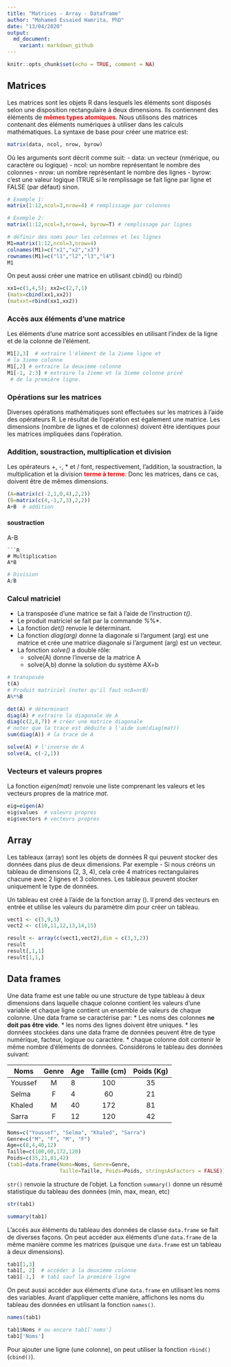 ```yaml
---
title: "Matrices - Array - Dataframe"
author: "Mohamed Essaied Hamrita, PhD"
date: "13/04/2020"
output: 
  md_document: 
    variant: markdown_github
---
```


```r
knitr::opts_chunk$set(echo = TRUE, comment = NA)
```


## Matrices
Les matrices sont les objets R dans lesquels les éléments sont disposés selon une disposition rectangulaire à deux dimensions. Ils contiennent des éléments de **<span style="color: red;">mêmes types atomiques</span>**. Nous utilisons des matrices contenant des éléments numériques à utiliser dans les calculs mathématiques.
La syntaxe de base pour créer une matrice est:

```r
matrix(data, ncol, nrow, byrow)
```

Où les arguments sont décrit comme suit:
- data: un vecteur (nmérique, ou caractère ou logique)
- ncol: un nombre représentant le nombre des colonnes
- nrow: un nombre représentant le nombre des lignes
- byrow: c'est une valeur logique (TRUE si le remplissage se fait ligne par ligne et FALSE (par défaut) sinon.


```R
# Exemple 1:
matrix(1:12,ncol=3,nrow=4) # remplissage par colonnes
```

```R
# Exemple 2:
matrix(1:12,ncol=3,nrow=4, byrow=T) # remplissage par lignes
```

```R
# définir des noms pour les colonnes et les lignes
M1=matrix(1:12,ncol=3,nrow=4) 
colnames(M1)=c("x1","x2","x3")
rownames(M1)=c("l1","l2","l3","l4")
M1
```

On peut aussi créer une matrice en utilisant cbind() ou rbind()


```R
xx1=c(1,4,5); xx2=c(2,7,1)
(matx=cbind(xx1,xx2))
(matxxt=rbind(xx1,xx2))
```

### Accès aux éléments d'une matrice
Les éléments d'une matrice sont accessibles en utilisant l'index de la ligne et de la colonne de l'élément.


```R
M1[2,3]  # extraire l'élément de la 2ieme ligne et 
# la 3ieme colonne
M1[,2] # extraire la deuxième colonne
M1[-1, 2:3] # extraire la 2ieme et la 3ieme colonne privé 
 # de la première ligne.
```

### Opérations sur les matrices
Diverses opérations mathématiques sont effectuées sur les matrices à l'aide des opérateurs R. Le résultat de l'opération est également une matrice.
Les dimensions (nombre de lignes et de colonnes) doivent être identiques pour les matrices impliquées dans l'opération.

### Addition, soustraction, multiplication et division
Les opérateurs +, -, * et / font, respectivement, l'addition, la soustraction, la multiplication et la division **<font color=red>terme à terme</font>**. Donc les matrices, dans ce cas, doivent être de mêmes dimensions.


```R
(A=matrix(c(-2,1,0,4),2,2))
(B=matrix(c(4,-1,7,3),2,2))
A+B  # addition
```
#### soustraction
A-B
```
```R
# Multiplication
A*B
```

```R
# Division
A/B
```

### Calcul matriciel

* La transposée d'une matrice se fait à l'aide de l'instruction *t()*.
* Le produit matriciel se fait par la commande *%*%*.
* La fonction *det()* renvoie le déterminant.
* La fonction *diag(arg)* donne la diagonale si l'argument (arg) est une matrice et crée une matrice diagonale si l'argument (arg) est un vecteur.
* La fonction *solve()* a double rôle:
  * solve(A) donne l'inverse de la matrice A
  * solve(A,b) donne la solution du système AX=b


```R
# transposée
t(A)
# Produit matriciel (noter qu'il faut ncA=nrB)
A%*%B
```

```R
det(A) # déterminant
diag(A) # extraire la diagonale de A
diag(c(2,8,7)) # créer une matrice diagonale
# noter que la trace est déduite à l'aide sum(diag(mat))
sum(diag(A)) # la trace de A
```
```R
solve(A) # l'inverse de A
solve(A, c(-2,1))
```

### Vecteurs et valeurs propres
La fonction *eigen(mat)* renvoie une liste comprenant les valeurs et les vecteurs propres de la matrice *mat*.


```R
eig=eigen(A)
eig$values  # valeurs propres
eig$vectors # vecteurs propres
```
## Array
Les tableaux (array) sont les objets de données R qui peuvent stocker des données dans plus de deux dimensions. Par exemple - Si nous créons un tableau de dimensions (2, 3, 4), cela crée 4 matrices rectangulaires chacune avec 2 lignes et 3 colonnes. Les tableaux peuvent stocker uniquement le type de données.

Un tableau est créé à l'aide de la fonction array (). Il prend des vecteurs en entrée et utilise les valeurs du paramètre dim pour créer un tableau.


```R
vect1 <- c(5,9,3)
vect2 <- c(10,11,12,13,14,15)

result <- array(c(vect1,vect2),dim = c(3,3,2))
result
result[,1,1]
result[1,1,]
```
## Data frames
Une data frame est une table ou une structure de type tableau à deux dimensions dans laquelle chaque colonne contient les valeurs d'une variable et chaque ligne contient un ensemble de valeurs de chaque colonne.
Une data frame se caractérise par:
* Les noms des colonnes **ne doit pas être vide**.
* les noms des lignes doivent être uniques.
* les données stockées dans une data frame de données peuvent être de type numérique, facteur, logique ou caractère.
* chaque colonne doit contenir le même nombre d'éléments de données.
Considérons le tableau des données suivant:

| Noms    | Genre | Age | Taille (cm) | Poids (Kg) |
|---------|:-----:|-----|:-----------:|:----------:|
| Youssef |   M   | 8   |     100     |     35     |
| Selma   |   F   | 4   |      60     |     21     |
| Khaled  |   M   | 40  |     172     |     81     |
| Sarra   |   F   | 12  |     120     |     42     |


```R
Noms=c("Youssef", "Selma", "Khaled", "Sarra")
Genre=c("M", "F", "M", "F")
Age=c(8,4,40,12)
Taille=c(100,60,172,120)
Poids=c(35,21,81,42)
(tab1=data.frame(Noms=Noms, Genre=Genre,
                 Taille=Taille, Poids=Poids, stringsAsFactors = FALSE))
```

`str()` renvoie la structure de l'objet. La fonction `summary()` donne un résumé statistique du tableau des données (min, max, mean, etc)


```R
str(tab1)
```

```r
summary(tab1)
```

L'accés aux éléments du tableau des données de classe `data.frame` se fait de diverses façons. On peut accéder aux éléments d'une `data.frame` de la même manière comme les matrices (puisque une `data.frame` est un tableau à deux dimensions). 


```r
tab1[1,3]  
tab1[, 2]  # accéder à la deuxième colonne
tab1[-1,]  # tab1 sauf la première ligne
```

On peut aussi accéder aux éléments d'une `data.frame` en utilisant les noms des variables. Avant d'appliquer cette manière, affichons les noms du tableau des données en utilisant la fonction `names()`.


```R
names(tab1)
```

```R
tab1$Noms # ou encore tab1['noms']
tab1['Noms']
```

Pour ajouter une ligne (une colonne), on peut utiliser la fonction `rbind()`(`cbind()`).
